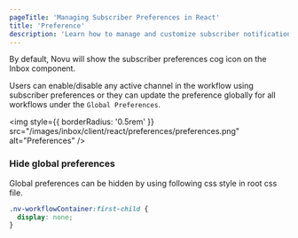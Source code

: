 ```yaml
---
pageTitle: 'Managing Subscriber Preferences in React'
title: 'Preference'
description: 'Learn how to manage and customize subscriber notification preferences in your React application.'
---
```


By default, Novu will show the subscriber preferences cog icon on the Inbox component.

Users can enable/disable any active channel in the workflow using subscriber preferences or they can update the preference globally for all workflows under the `Global Preferences`.

<img
  style={{ borderRadius: '0.5rem' }}
  src="/images/inbox/client/react/preferences/preferences.png"
  alt="Preferences"
/>

### Hide global preferences

Global preferences can be hidden by using following css style in root css file.

```css
.nv-workflowContainer:first-child {
  display: none;
}
```

